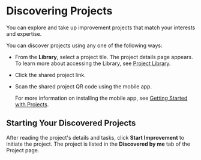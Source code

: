 
# Discovering Projects

You can explore and take up improvement projects that match your interests and expertise.

You can discover projects using any one of the following ways:

* From the **Library**, select a project tile. The project details page appears. To learn more about accessing the Library, see <a href="projectlibrary">Project Library</a>.

* Click the shared project link.

* Scan the shared project QR code using the mobile app.

    <Admonition type="info">
    <p>For more information on installing the mobile app, see <a href="gettingstarted">Getting Started with Projects</a>.</p>
    </Admonition>

<ProjectAndTaskDetails />

## Starting Your Discovered Projects

After reading the project's details and tasks, click **Start Improvement** to initiate the project. The project is listed in the **Discovered by me** tab of the Project page.